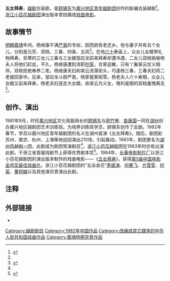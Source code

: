 {{hatnote|同名戏曲电影，参见：[[五女拜寿_(电影)|五女拜寿 (电影)]]。}}
'''五女拜寿'''，[[越剧|越剧]]古装剧，是[[顾锡东|顾锡东]]为[[湖州市越剧团|嘉兴地区青年越剧团]]创作的新编古装越剧<ref name="a1">{{Cite web |url=https://new.qq.com/omn/20181019/20181019B23Q7B.html?pc |title=那些年我们追过的“湖州越剧团”|accessdate=2019-12-14 |author= |date=2018-10-19 |work= |publisher=腾讯网|language=Zh-hans }}</ref>。[[浙江小百花越剧团|浙江小百花越剧团]]演出版本曾拍摄成[[戏曲电影|戏曲电影]]。

== 故事情节 ==

[[明朝|明朝]][[嘉靖|嘉靖]]年间，杨继康不满[[严嵩|严嵩]]的专权，因而欲告老还乡。他与妻子共有五个女儿，分别是元芳、双桃、三春、四香、五凤<ref name="a1"/>。在他[[六十花甲|六十]]寿诞上，众女儿女婿带礼物拜寿。贫寒的三女儿三春与三女婿邹应龙前来拜寿却遭冷遇，二女儿双桃挑唆杨夫人将他们赶走。不久，杨继康遭到消职[[抄家|抄家]]，合家逃散，只有丫鬟翠云仗义相伴。双桃拒绝奉养二老。杨继康夫妇和翠云流落街头，巧逢杨三春，三春夫妇将二老接回家中。后来，邹应龙斗倒严嵩，杨家冤案昭雪。杨老夫人六十寿期，众女儿女婿又前来拜寿。杨老夫妇逐走大女婿，收翠云为义女，惟利是图的双桃羞愧离去<ref>{{Cite web |url=http://hangzhou.com.cn/20050801/ca1037668.htm |title=五女拜寿-杭州网 |accessdate=2009-03-09 |archive-date=2009-03-09 |archive-url=https://web.archive.org/web/20090309130042/http://hangzhou.com.cn/20050801/ca1037668.htm |dead-url=no }}</ref>。

== 创作、演出 ==

1981年9月，时任[[嘉兴地区|嘉兴地区]]文化局副局长的[[顾锡东|顾锡东]]与[[邢竹琴|邢竹琴]]、[[查康国|查康国]]一同在[[湖州|湖州]]创办嘉兴地区越剧团艺术训练班。为培养训练班学员，顾锡东创作了此剧。1982年春节，学员以嘉兴地区青年越剧团的名义在湖州首演《五女拜寿》。随后，剧团赴苏州、南京、杭州、上海等地巡回演出210场，引起轰动。1983年，剧团更名为[[湖州市越剧团|湖州市越剧一团]]，此剧成为剧团常演剧目<ref name="a1"/>。[[浙江小百花越剧团|浙江小百花越剧团]]在1983年时亦有出演此剧，于浙江省首届戏剧节上获得优秀剧本奖<ref>{{Cite web |url=http://www.zjbtv.com/news/view/4725827 |title=戏讯/这周末，诸暨将上演经典越剧大戏《五女拜寿》！ |accessdate=2019-12-14 |author= |date=2018-05-02 |work= |publisher=诸暨视听网 |language=Zh-hans |archive-date=2019-12-14 |archive-url=https://web.archive.org/web/20191214111154/http://www.zjbtv.com/news/view/4725827 |dead-url=no }}</ref>。1984年，[[长春电影制片厂|长春电影制片厂]]以浙江小百花越剧团的演出版本制作的戏曲电影——《[[五女拜寿_(电影)|五女拜寿]]》，获得[[第5届中国电影金鸡奖|第5届中国电影金鸡奖]][[金鸡奖最佳戏曲片|最佳戏曲片]]。浙江小百花越剧团的“五朵金花”[[茅威涛|茅威涛]]、[[何赛飞|何赛飞]]、[[方雪雯|方雪雯]]、[[何英|何英]]、[[董柯娣|董柯娣]]以及其他演员曾演出此剧。

== 注释 ==

{{Reflist|25em}}

== 外部链接 ==

*{{Douban|11639769|五女拜寿|location/drama}}

[[Category:越剧剧目|Category:越剧剧目]]
[[Category:1982年中国作品|Category:1982年中国作品]]
[[Category:改编成其它媒体的中华人民共和国戏曲作品|Category:改编成其它媒体的中华人民共和国戏曲作品]]
[[Category:嘉靖時期背景作品|Category:嘉靖時期背景作品]]